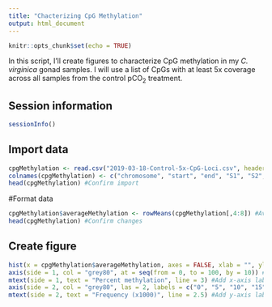 ```yaml
---
title: "Chacterizing CpG Methylation"
output: html_document
---
```


```r
knitr::opts_chunk$set(echo = TRUE)
```

In this script, I'll create figures to characterize CpG methylation in my *C. virginica* gonad samples. I will use a list of CpGs with at least 5x coverage across all samples from the control pCO<sub>2</sub> treatment.

## Session information

```r
sessionInfo()
```

## Import data

```r
cpgMethylation <- read.csv("2019-03-18-Control-5x-CpG-Loci.csv", header = FALSE) #Import file with CpG methylation for all loci with 5x coverage
colnames(cpgMethylation) <- c("chromosome", "start", "end", "S1", "S2", "S3", "S4", "S5") #Add column names
head(cpgMethylation) #Confirm import
```

#Format data

```r
cpgMethylation$averageMethylation <- rowMeans(cpgMethylation[,4:8]) #Average methylation in sample columns and save as a new column
head(cpgMethylation) #Confirm changes
```

## Create figure

```r
hist(x = cpgMethylation$averageMethylation, axes = FALSE, xlab = "", ylab = "", main = "", col = "grey80") #Create base plot
axis(side = 1, col = "grey80", at = seq(from = 0, to = 100, by = 10)) #Add x-axis
mtext(side = 1, text = "Percent methylation", line = 3) #Add x-axis label
axis(side = 2, col = "grey80", las = 2, labels = c("0", "5", "10", "15"), at = c(0, 5000, 10000, 15000)) #add y-axis
mtext(side = 2, text = "Frequency (x1000)", line = 2.5) #Add y-axis label
```

